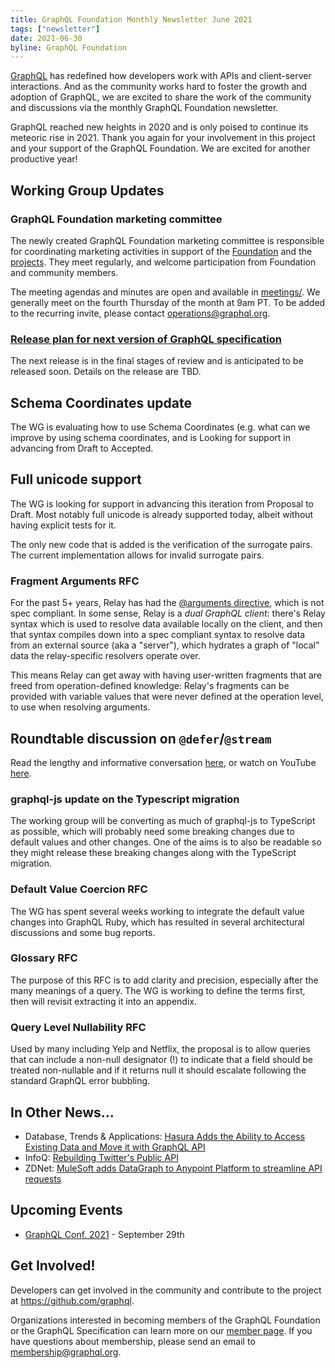 ```yaml
---
title: GraphQL Foundation Monthly Newsletter June 2021
tags: ["newsletter"]
date: 2021-06-30
byline: GraphQL Foundation
---
```


[GraphQL](/) has redefined how developers work with APIs and client-server
interactions. And as the community works hard to foster the growth and adoption
of GraphQL, we are excited to share the work of the community and discussions
via the monthly GraphQL Foundation newsletter.

GraphQL reached new heights in 2020 and is only poised to continue its meteoric
rise in 2021. Thank you again for your involvement in this project and your
support of the GraphQL Foundation. We are excited for another productive year!

## Working Group Updates

### GraphQL Foundation marketing committee

The newly created GraphQL Foundation marketing committee is responsible for
coordinating marketing activities in support of the
[Foundation](https://foundation.graphql.org/) and the
[projects](https://github.com/graphql). They meet regularly, and welcome
participation from Foundation and community members.

The meeting agendas and minutes are open and available in
[meetings/](https://github.com/graphql/marketing/blob/main/meetings). We
generally meet on the fourth Thursday of the month at 9am PT. To be added to the
recurring invite, please contact
[operations@graphql.org](mailto:operations@graphql.org).

### [Release plan for next version of GraphQL specification](https://github.com/graphql/graphql-spec/milestone/2)

The next release is in the final stages of review and is anticipated to be
released soon. Details on the release are TBD.

## Schema Coordinates update

The WG is evaluating how to use Schema Coordinates (e.g. what can we improve by
using schema coordinates, and is Looking for support in advancing from Draft to
Accepted.

## Full unicode support

The WG is looking for support in advancing this iteration from Proposal to
Draft. Most notably full unicode is already supported today, albeit without
having explicit tests for it.

The only new code that is added is the verification of the surrogate pairs. The
current implementation allows for invalid surrogate pairs.

### Fragment Arguments RFC

For the past 5+ years, Relay has had the
[@arguments directive](https://relay.dev/docs/api-reference/graphql-and-directives/#arguments),
which is not spec compliant. In some sense, Relay is a _dual GraphQL client_:
there's Relay syntax which is used to resolve data available locally on the
client, and then that syntax compiles down into a spec compliant syntax to
resolve data from an external source (aka a "server"), which hydrates a graph of
"local" data the relay-specific resolvers operate over.

This means Relay can get away with having user-written fragments that are freed
from operation-defined knowledge: Relay's fragments can be provided with
variable values that were never defined at the operation level, to use when
resolving arguments.

## Roundtable discussion on `@defer`/`@stream`

Read the lengthy and informative conversation
[here](https://github.com/graphql/graphql-wg/blob/main/notes/2021-06-03.md), or
watch on YouTube
[here](https://www.youtube.com/watch?v=d4HhIo82Whg&list=PLP1igyLx8foH30_sDnEZnxV_8pYW3SDtb&index=1).

### graphql-js update on the Typescript migration

The working group will be converting as much of graphql-js to TypeScript as
possible, which will probably need some breaking changes due to default values
and other changes. One of the aims is to also be readable so they might release
these breaking changes along with the TypeScript migration.

### Default Value Coercion RFC

The WG has spent several weeks working to integrate the default value changes
into GraphQL Ruby, which has resulted in several architectural discussions and
some bug reports.

### Glossary RFC

The purpose of this RFC is to add clarity and precision, especially after the
many meanings of a query. The WG is working to define the terms first, then will
revisit extracting it into an appendix.

### Query Level Nullability RFC

Used by many including Yelp and Netflix, the proposal is to allow queries that
can include a non-null designator (!) to indicate that a field should be treated
non-nullable and if it returns null it should escalate following the standard
GraphQL error bubbling.

## In Other News...

- Database, Trends & Applications:
  [Hasura Adds the Ability to Access Existing Data and Move it with GraphQL API](https://www.dbta.com/Editorial/News-Flashes/Hasura-Adds-the-Ability-to-Access-Existing-Data-and-Move-it-with-GraphQL-API-147680.aspx)
- InfoQ:
  [Rebuilding Twitter's Public API](https://www.infoq.com/presentations/twitter-public-api/)
- ZDNet:
  [MuleSoft adds DataGraph to Anypoint Platform to streamline API requests](https://www.zdnet.com/article/mulesoft-adds-datagraph-to-anypoint-platform-streamlining-api-requests/)

## Upcoming Events

- [GraphQL Conf. 2021](https://graphqlconf.org) - September 29th

## Get Involved!

Developers can get involved in the community and contribute to the project at
https://github.com/graphql.

Organizations interested in becoming members of the GraphQL Foundation or the
GraphQL Specification can learn more on our
[member page](https://graphql.org/foundation/join). If you have questions about
membership, please send an email to membership@graphql.org.

